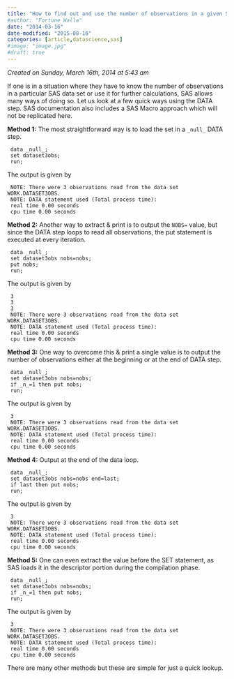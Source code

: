 ---
title: "How to find out and use the number of observations in a given SAS data set"
#author: "Fortune Walla"
date: "2014-03-16"
date-modified: "2015-08-16"
categories: [article,datascience,sas]
#image: "image.jpg"
#draft: true
---
*Created on Sunday, March 16th, 2014 at 5:43 am*

If one is in a situation where they have to know the number of observations in a particular SAS data set or use it for further calculations, SAS allows many ways of doing so. Let us look at a few quick ways using the DATA step. SAS documentation also includes a SAS Macro approach which will not be replicated here.

**Method 1:** The most straightforward way is to load the set in a `_null_` DATA step.
```
 data _null_;
 set dataset3obs;
 run;
```
The output is given by
```
 NOTE: There were 3 observations read from the data set WORK.DATASET3OBS.
 NOTE: DATA statement used (Total process time):
 real time 0.00 seconds
 cpu time 0.00 seconds
```
**Method 2:** Another way to extract & print is to output the `NOBS=` value, but since the DATA step loops to read all observations, the put statement is executed at every iteration.
```
 data _null_;
 set dataset3obs nobs=nobs;
 put nobs;
 run;
```
The output is given by
```
 3
 3
 3
 NOTE: There were 3 observations read from the data set WORK.DATASET3OBS.
 NOTE: DATA statement used (Total process time):
 real time 0.00 seconds
 cpu time 0.00 seconds
```
**Method 3:** One way to overcome this & print a single value is to output the number of observations either at the beginning or at the end of DATA step.
```
 data _null_;
 set dataset3obs nobs=nobs;
 if _n_=1 then put nobs;
 run;
```
The output is given by
```
 3
 NOTE: There were 3 observations read from the data set WORK.DATASET3OBS.
 NOTE: DATA statement used (Total process time):
 real time 0.00 seconds
 cpu time 0.00 seconds
```
**Method 4:** Output at the end of the data loop.
```
 data _null_;
 set dataset3obs nobs=nobs end=last;
 if last then put nobs;
 run;
```
The output is given by
```
 3
 NOTE: There were 3 observations read from the data set WORK.DATASET3OBS.
 NOTE: DATA statement used (Total process time):
 real time 0.00 seconds
 cpu time 0.00 seconds
```
**Method 5:** One can even extract the value before the SET statement, as SAS loads it in the descriptor portion during the compilation phase.
```
 data _null_;
 set dataset3obs nobs=nobs;
 if _n_=1 then put nobs;
 run;
```
The output is given by
```
 3
 NOTE: There were 3 observations read from the data set WORK.DATASET3OBS.
 NOTE: DATA statement used (Total process time):
 real time 0.00 seconds
 cpu time 0.00 seconds
```
There are many other methods but these are simple for just a quick lookup.

